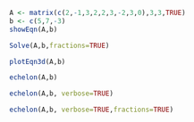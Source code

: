 ```{r}
A <- matrix(c(2,-1,3,2,2,3,-2,3,0),3,3,TRUE)
b <- c(5,7,-3)
showEqn(A,b)
```
```{r}
Solve(A,b,fractions=TRUE)
```
```{r}
plotEqn3d(A,b)
```

```{r}
echelon(A,b)
```

```{r}
echelon(A,b, verbose=TRUE)
```

```{r}
echelon(A,b, verbose=TRUE,fractions=TRUE)
```

